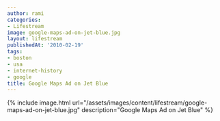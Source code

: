 ```yaml
---
author: rami
categories:
- Lifestream
image: google-maps-ad-on-jet-blue.jpg
layout: lifestream
publishedAt: '2010-02-19'
tags:
- boston
- usa
- internet-history
- google
title: Google Maps Ad on Jet Blue
---
```


{% include image.html url="/assets/images/content/lifestream/google-maps-ad-on-jet-blue.jpg" description="Google Maps Ad on Jet Blue" %}